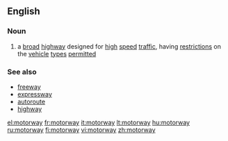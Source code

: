 ==English==

===Noun===
{{en-noun}}

# {{context|UK|Ireland|New Zealand|parts of Australia}} a [[broad]] [[highway]] designed for [[high]] [[speed]] [[traffic]], having [[restriction]]s on the [[vehicle]] [[type]]s [[permitted]]

===See also===
*[[freeway]]
*[[expressway]]
*[[autoroute]]
*[[highway]]

[[el:motorway]]
[[fr:motorway]]
[[it:motorway]]
[[lt:motorway]]
[[hu:motorway]]
[[ru:motorway]]
[[fi:motorway]]
[[vi:motorway]]
[[zh:motorway]]